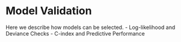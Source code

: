 # Model Validation

Here we describe how models can be selected.
- Log-likelihood and Deviance Checks
- C-index and Predictive Performance